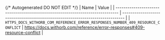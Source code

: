{/* Autogenerated DO NOT EDIT  */}
| Name                                                                            | Value                                                                           |
| ------------------------------------------------------------------------------- | ------------------------------------------------------------------------------- |
| `HTTPS_DOCS_WITHORB_COM_REFERENCE_ERROR_RESPONSES_NUMBER_409_RESOURCE_CONFLICT` | https://docs.withorb.com/reference/error-responses#409-resource-conflict        |